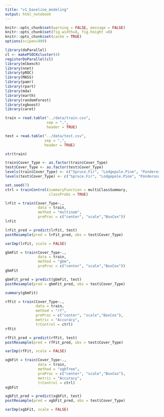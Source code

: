 ```yaml
---
title: "v1_baseline_modeling"
output: html_notebook
---
```


```r
knitr::opts_chunk$set(warning = FALSE, message = FALSE)
knitr::opts_chunk$set(fig.width=8, fig.height =8)
knitr::opts_chunk$set(cache = TRUE)
options(scipen=999)
```

```r
library(doParallel)
cl <- makePSOCKcluster(4)
registerDoParallel(cl)
library(mlbench)
library(nnet)
library(pROC)
library(MASS)
library(pamr)
library(rpart)
library(mda)
library(earth)
library(randomForest)
library(xgboost)
library(caret)
```

```r
train = read.table("../data/train.csv",
                   sep = ",",
                   header = TRUE)

test = read.table("../data/test.csv",
                  sep = ",",
                  header = TRUE)
```

```r
str(train)
```
```r
train$Cover_Type <- as.factor(train$Cover_Type)
test$Cover_Type <- as.factor(test$Cover_Type)
levels(train$Cover_Type) <- c("Spruce.Fir", "Lodgepole.Pine", "Ponderosa.Pine", "Cottonwood.Willow", "Aspen", "Douglas.fir", "Krummholz")
levels(test$Cover_Type) <- c("Spruce.Fir", "Lodgepole.Pine", "Ponderosa.Pine", "Cottonwood.Willow", "Aspen", "Douglas.fir", "Krummholz")
```


```r
set.seed(7)
ctrl = trainControl(summaryFunction = multiClassSummary,
                    classProbs = TRUE)
```

```r
lrFit = train(Cover_Type~., 
               data = train,
               method = "multinom",
               preProc = c("center", "scale","BoxCox"))
lrFit
```
```r
lrFit_pred = predict(lrFit, test)
postResample(pred = lrFit_pred, obs = test$Cover_Type)
```
```r
varImp(lrFit, scale = FALSE)
```

```r
gbmFit = train(Cover_Type~., 
               data = train,
               method = "gbm",
               preProc = c("center", "scale","BoxCox"))
gbmFit
```
```r
gbmFit_pred = predict(gbmFit, test)
postResample(pred = gbmFit_pred, obs = test$Cover_Type)
```
```r
summary(gbmFit)
```

```r
rfFit = train(Cover_Type~., 
              data = train,
              method = "rf",
              preProc = c("center", "scale","BoxCox"),
              metric = "Accuracy",           
              trControl = ctrl)
rfFit
```

```r
rfFit_pred = predict(rfFit, test)
postResample(pred = rfFit_pred, obs = test$Cover_Type)
```
```r
varImp(rfFit, scale = FALSE)
```

```r
xgbFit = train(Cover_Type~., 
               data = train,
               method = "xgbTree",
               preProc = c("center", "scale","BoxCox"),
               metric = "Accuracy",
               trControl = ctrl)
xgbFit
```

```r
xgbFit_pred = predict(xgbFit, test)
postResample(pred = xgbFit_pred, obs = test$Cover_Type)
```
```r
varImp(xgbFit, scale = FALSE)
```


